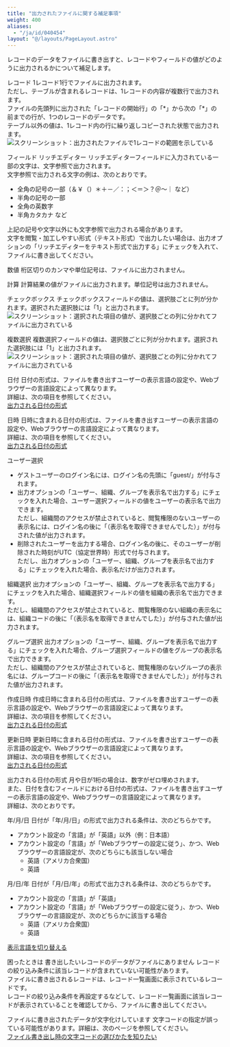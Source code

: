 ```yaml
---
title: "出力されたファイルに関する補足事項"
weight: 400
aliases:
  - "/ja/id/040454"
layout: "@/layouts/PageLayout.astro"
---
```




レコードのデータをファイルに書き出すと、レコードやフィールドの値がどのように出力されるかについて補足します。

<Heading id="export_export_file_format_10">レコード</Heading>
1レコード1行でファイルに出力されます。  
ただし、テーブルが含まれるレコードは、1レコードの内容が複数行で出力されます。  
ファイルの先頭列に出力された「レコードの開始行」の「\*」から次の「\*」の前までの行が、1つのレコードのデータです。  
テーブル以外の値は、1レコード内の行に繰り返しコピーされた状態で出力されます。  
<Img src="/k/kintone/img-ja/export_file_format_01.png" alt="スクリーンショット：出力されたファイルで1レコードの範囲を示している" />

<Heading id="export_export_file_format_20">フィールド</Heading>
<Heading level={3} id="export_export_file_format_2010">リッチエディター</Heading>
リッチエディターフィールドに入力されている一部の文字は、文字参照で出力されます。  
文字参照で出力される文字の例は、次のとおりです。

* 全角の記号の一部（＆￥（）＊＋－／：；＜＝＞？＠～｜ など）
* 半角の記号の一部
* 全角の英数字
* 半角カタカナ など

上記の記号や文字以外にも文字参照で出力される場合があります。  
文字を閲覧・加工しやすい形式（テキスト形式）で出力したい場合は、出力オプションの「リッチエディターをテキスト形式で出力する」にチェックを入れて、ファイルに書き出してください。

<Heading level={3} id="export_export_file_format_2020">数値</Heading>
桁区切りのカンマや単位記号は、ファイルに出力されません。

<Heading level={3} id="export_export_file_format_2030">計算</Heading>
計算結果の値がファイルに出力されます。単位記号は出力されません。

<Heading level={3} id="export_export_file_format_2040">チェックボックス</Heading>
チェックボックスフィールドの値は、選択肢ごとに列が分かれます。選択された選択肢には「1」と出力されます。  
<Img src="/k/kintone/img-ja/export_file_format_02.png" alt="スクリーンショット：選択された項目の値が、選択肢ごとの列に分かれてファイルに出力されている" />

<Heading level={3} id="export_export_file_format_2050">複数選択</Heading>
複数選択フィールドの値は、選択肢ごとに列が分かれます。選択された選択肢には「1」と出力されます。  
<Img src="/k/kintone/img-ja/export_file_format_02.png" alt="スクリーンショット：選択された項目の値が、選択肢ごとの列に分かれてファイルに出力されている" />

<Heading level={3} id="export_export_file_format_20110">日付</Heading>
日付の形式は、ファイルを書き出すユーザーの表示言語の設定や、Webブラウザーの言語設定によって異なります。  
詳細は、次の項目を参照してください。  
[出力される日付の形式](#export_export_file_format_40)

<Heading level={3} id="export_export_file_format_20120">日時</Heading>
日時に含まれる日付の形式は、ファイルを書き出すユーザーの表示言語の設定や、Webブラウザーの言語設定によって異なります。  
詳細は、次の項目を参照してください。  
[出力される日付の形式](#export_export_file_format_40)

<Heading level={3} id="export_export_file_format_2060">ユーザー選択</Heading>
* ゲストユーザーのログイン名には、ログイン名の先頭に「guest/」が付与されます。
* 出力オプションの「ユーザー、組織、グループを表示名で出力する」にチェックを入れた場合、ユーザー選択フィールドの値をユーザーの表示名で出力できます。  
  ただし、組織間のアクセスが禁止されていると、閲覧権限のないユーザーの表示名には、ログイン名の後に「（表示名を取得できませんでした）」が付与された値が出力されます。
* 削除されたユーザーを出力する場合、ログイン名の後に、そのユーザーが削除された時刻がUTC（協定世界時）形式で付与されます。  
  ただし、出力オプションの「ユーザー、組織、グループを表示名で出力する」にチェックを入れた場合、表示名だけが出力されます。

<Heading level={3} id="export_export_file_format_2070">組織選択</Heading>
出力オプションの「ユーザー、組織、グループを表示名で出力する」にチェックを入れた場合、組織選択フィールドの値を組織の表示名で出力できます。  
ただし、組織間のアクセスが禁止されていると、閲覧権限のない組織の表示名には、組織コードの後に「（表示名を取得できませんでした）」が付与された値が出力されます。

<Heading level={3} id="export_export_file_format_2080">グループ選択</Heading>
出力オプションの「ユーザー、組織、グループを表示名で出力する」にチェックを入れた場合、グループ選択フィールドの値をグループの表示名で出力できます。  
ただし、組織間のアクセスが禁止されていると、閲覧権限のないグループの表示名には、グループコードの後に「（表示名を取得できませんでした）」が付与された値が出力されます。

<Heading level={3} id="export_export_file_format_2090">作成日時</Heading>
作成日時に含まれる日付の形式は、ファイルを書き出すユーザーの表示言語の設定や、Webブラウザーの言語設定によって異なります。  
詳細は、次の項目を参照してください。  
[出力される日付の形式](#export_export_file_format_40)

<Heading level={3} id="export_export_file_format_20100">更新日時</Heading>
更新日時に含まれる日付の形式は、ファイルを書き出すユーザーの表示言語の設定や、Webブラウザーの言語設定によって異なります。  
詳細は、次の項目を参照してください。  
[出力される日付の形式](#export_export_file_format_40)

<Heading id="export_export_file_format_40">出力される日付の形式</Heading>
月や日が1桁の場合は、数字がゼロ埋めされます。  
また、日付を含むフィールドにおける日付の形式は、ファイルを書き出すユーザーの表示言語の設定や、Webブラウザーの言語設定によって異なります。  
詳細は、次のとおりです。

<Heading level={3} id="export_export_file_format_4020">年/月/日</Heading>
日付が「年/月/日」の形式で出力される条件は、次のどちらかです。

* アカウント設定の「言語」が「英語」以外（例：日本語）
* アカウント設定の「言語」が「Webブラウザーの設定に従う」、かつ、Webブラウザーの言語設定が、次のどちらにも該当しない場合
  * 英語（アメリカ合衆国）
  * 英語

<Heading level={3} id="export_export_file_format_4010">月/日/年</Heading>
日付が「月/日/年」の形式で出力される条件は、次のどちらかです。

* アカウント設定の「言語」が「英語」
* アカウント設定の「言語」が「Webブラウザーの設定に従う」、かつ、Webブラウザーの言語設定が、次のどちらかに該当する場合
  * 英語（アメリカ合衆国）
  * 英語

<Reference>

[表示言語を切り替える](/general/ja/id/020410.html)

</Reference>

<Heading id="export_export_file_format_30">困ったときは</Heading>
<Heading level={3} id="export_export_file_format_3010">書き出したいレコードのデータがファイルにありません</Heading>
レコードの絞り込み条件に該当レコードが含まれていない可能性があります。  
ファイルに書き出されるレコードは、レコード一覧画面に表示されているレコードです。  
レコードの絞り込み条件を再設定するなどして、レコード一覧画面に該当レコードが表示されていることを確認してから、ファイルに書き出してください。

<Heading level={3} id="export_export_file_format_3020">ファイルに書き出されたデータが文字化けしています</Heading>
文字コードの指定が誤っている可能性があります。詳細は、次のページを参照してください。  
[ファイル書き出し時の文字コードの選びかたを知りたい](/k/ja/id/040169.html)
